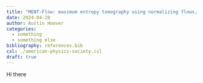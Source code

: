 ```yaml
---
title: "MENT-Flow: maximum entropy tomography using normalizing flows, and some more words to make the title longer"
date: 2024-04-28
author: Austin Hoover
categories:
  - something
  - something else
bibliography: references.bib
csl: ./american-physics-society.csl
draft: true
---
```


Hi there